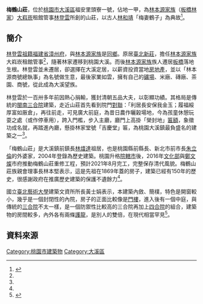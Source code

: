 {{tw monument
|name       = 梅鶴山莊
|image      = 2020 Meihe Villa.jpg
|imagename  = 
|formername = 
|othername  = 
|formalname = 
|class      =  宅第
|level      = [[臺灣歷史建築|歷史建築]]
|date       = 2004年1月13日
|location   = {{ROC}}[[桃園市|桃園市]][[大溪區|大溪區]]福安里6鄰頭寮一路111號
|time       = 1869年
|open       =  
|material   = 
|cost       = 
|used_by    = 
|owner      = 
|website    = 
|reg_url    = https://nchdb.boch.gov.tw/assets/overview/historicalBuilding/20200706000001
}}
'''梅鶴山莊'''，位於[[桃園市|桃園市]][[大溪區|大溪區]]福安里頭寮一號，佔地一甲，為[[林本源家族|林本源家族]]（[[板橋林家|板橋林家]]）[[大嵙崁|大嵙崁]]租館管事[[林登雲|林登雲]]所創的山莊，以古人[[林和靖|林和靖]]「梅妻鶴子」為典故<ref name="朱">{{Cite web |url=https://news.ltn.com.tw/news/life/breakingnews/2756342 |title=朱立倫的外婆家 鄭文燦拚梅鶴山莊2021年修復完工 |access-date=2019-06-22 |archive-date=2019-08-04 |archive-url=https://web.archive.org/web/20190804213019/https://news.ltn.com.tw/news/life/breakingnews/2756342 |dead-url=no }}</ref>。

==簡介==
[[林登雲|林登雲]][[祖籍|祖籍]][[福建省|福建省]][[漳州府|漳州府]]，與[[林本源家族|林本源家族]]是[[同鄉|同鄉]]。原居[[新北市|臺北]][[新莊區|新莊]]，擔任[[林本源家族|林本源家族]]大嵙崁租館管事<ref name="朱"/>，隨著林家遷移到桃園大溪。而後[[林本源家族|林本源家族]]族人遷居[[板橋區_(新北市)|板橋]]落地生根。林登雲並未遷居，卻選擇在大溪定居，以薪資投資當地[[房地產|房地產]]，並以「林本源商號總執事」為名號做生意，最後家業如雲，擁有自己的[[礦場|礦場]]、米廠、磚廠、茶園、商號，從此成為大溪望族。

林登雲於一百卅多年前因熱心捐輸，獲封清朝五品大夫，以彰顯功績。其格局是傳統的[[閩南|閩南]][[三合院|三合院]]建築，走近山莊首先看到院門[[對聯|對聯]]：「利居長安保我金玉；履福綏厚富如厫倉」，再往前走，可見廣大前庭，為昔日農作曬榖場地，今為孩童休憩玩耍之處（或作停車用），跨入門檻，步入主廳，廳門上高掛「榮封地」[[匾額|匾額]]，象徵功成名就，再踏進內廳，懸掛林家堂號「吉慶堂」匾，為桃園大溪鎮最負盛名的建築之一<ref name="朱"/>。

「梅鶴山莊」是大溪鎮前鎮長[[林熺達|林熺達]]祖居，也是桃園縣前縣長、新北市前市長[[朱立倫|朱立倫]]的外婆家，2004年登錄為歷史建築。桃園升格[[院轄市|院轄市]]後，2016年[[中華民國文化部|文化部]]與[[鄭文燦|鄭文燦]]市府推動梅鶴山莊重修工程，預計2021年8月完工，完整保存清代風貌。梅鶴山莊族親會理事長林本堅表示，這是先祖在1869年蓋的房子，建築已經有150年的歷史，很感謝政府在推廣歷史建築的保護不遺餘力<ref name="盼"/>。

國立[[臺北藝術大學|臺北藝術大學]]建築文資所所長黃士娟表示，本建築內斂、簡樸，特色是開窗較小，幾乎是一個封閉性的內院，房子的正面比較像是[[門樓|門樓]]，進入後有一個中庭，與傳統的[[三合院|三合院]]不太一樣，是一個防禦性比較高的三合院再加上[[四合院|四合院]]的組合，建築物的房間較多，內外各有兩條[[護龍|護龍]]，是別人的雙倍，在現代相當罕見<ref name="盼">{{Cite web |url=https://www.cna.com.tw/news/acul/201904110244.aspx |title=梅鶴山莊修復開工 盼重現建築歷史原貌 |access-date=2019-06-22 |archive-date=2019-08-01 |archive-url=https://web.archive.org/web/20190801143626/https://www.cna.com.tw/news/acul/201904110244.aspx |dead-url=no }}</ref>。

== 資料來源 ==
{{Commons category|Meihe_Villa}}
{{Reflist}}

{{桃園市文化資產}}

[[Category:桃園市建築物|Category:桃園市建築物]]
[[Category:大溪區|Category:大溪區]]